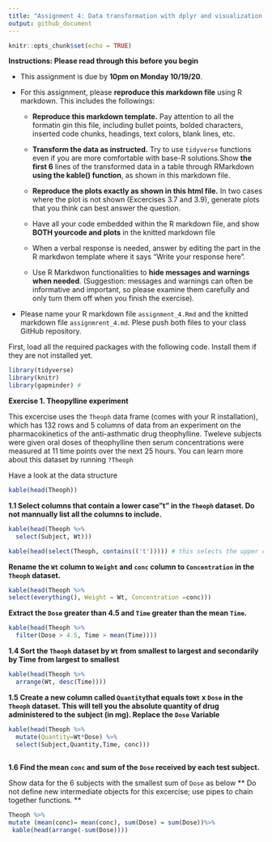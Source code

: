 ```yaml
---
title: "Assignment 4: Data transformation with dplyr and visualization with ggplot "
output: github_document
---
```


```r
knitr::opts_chunk$set(echo = TRUE)
```

**Instructions: Please read through this before you begin**

* This assignment is due by **10pm on Monday 10/19/20**.

* For this assignment, please **reproduce this markdown file** using R markdown. This includes the followings:

  + **Reproduce this markdown template.** Pay attention to all the formatin gin this file, including bullet points,       bolded characters, inserted code chunks, headings, text colors, blank lines, etc.

  + **Transform the data as instructed.** Try to use `tidyverse` functions even if you are more comfortable with         base-R solutions.Show **the first 6** lines of the transformed data in a table through RMarkdown **using the         kable() function**, as shown in this markdown file.
  
  + **Reproduce the plots exactly as shown in this html file.** In two cases where the plot is not shown (Excercises     3.7 and 3.9), generate plots that you think can best answer the question.
  + Have all your code embedded within the R markdown file, and show **BOTH yourcode and plots** in the knitted           markdown file
  
  + When a verbal response is needed, answer by editing the part in the R markdwon template where it says "Write your    response here".
  
  + Use R Markdwon functionalities to **hide messages and warnings when needed**. (Suggestion: messages and warnings    can often be informative and important, so please examine them carefully and only turn them off when you finish     the exercise).
  
* Please name your R markdown file `assignment_4.Rmd` and the knitted markdown file `assignmrent_4.md`. Plese push     both files to your class GitHub repository.
  
First, load all the required packages with the following code. Install them if they are not installed yet.
  
```r
library(tidyverse)
library(knitr)
library(gapminder) #
```

  
**Exercise 1. Theopylline experiment** 
  
This excercise uses the `Theoph` data frame (comes with your R installation), which has 132 rows and 5 columns of data from an experiment on the pharmacokinetics of the anti-asthmatic drug theophylline. Tweleve subjects were given oral doses of theophylline then serum concentrations were measured at 11 time points over the next 25 hours. You can learn more about this dataset by running `?Theoph` 

Have a look at the data structure

```r
kable(head(Theoph))
```


**1.1 Select columns that contain a lower case"t" in the `Theoph` dataset. Do not mannually list all the columns to include.**



```r
kable(head(Theoph %>% 
  select(Subject, Wt)))
```




```r
kable(head(select(Theoph, contains(('t'))))) # this selects the upper case T why?
```



**Rename the `Wt` column to `Weight` and `conc` column to `Concentration` in the `Theoph` dataset.**

```r
kable(head(Theoph %>% 
select(everything(), Weight = Wt, Concentration =conc)))

```


**Extract the `Dose` greater than 4.5 and `Time` greater than the mean `Time`.**

```r
kable(head(Theoph %>% 
  filter(Dose > 4.5, Time > mean(Time))))
```



**1.4 Sort the `Theoph` dataset by `Wt` from smallest to largest and secondarily by Time from largest to smallest**

```r
kable(head(Theoph %>% 
  arrange(Wt, desc(Time))))

```

  
**1.5 Create a new column called `Quantity`that equals to`Wt` x `Dose` in the `Theoph` dataset. This will tell you the absolute quantity of drug administered to the subject (in mg). Replace the `Dose` Variable**

```r
kable(head(Theoph %>% 
  mutate(Quantity=Wt*Dose) %>% 
  select(Subject,Quantity,Time, conc)))
  

```

  
**1.6 Find the mean `conc` and sum of the `Dose` received by each test subject.**

Show data for the 6 subjects with the smallest sum of `Dose` as below ** Do not define new intermediate objects for this excercise; use pipes to chain together functions. **

```r
Theoph %>% 
mutate (mean(conc)= mean(conc), sum(Dose) = sum(Dose))%>%  
 kable(head(arrange(-sum(Dose))))

```


  
  
  
  
  
  
  